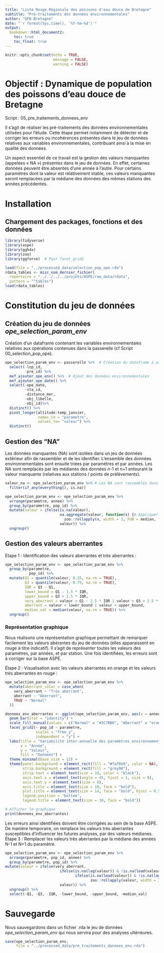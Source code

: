 ```yaml
---
title: "Liste Rouge Régionale des poissons d'eau douce de Bretagne"
subtitle: "Pré-traitements des données environnementales"
author: "OFB Bretagne"
date: "`r format(Sys.time(), '%Y-%m-%d')`"
output:
  bookdown::html_document2:
    toc: true
    toc_float: true
---
```


```r
knitr::opts_chunk$set(echo = TRUE,
                      message = FALSE,
                      warning = FALSE)
```

# Objectif : Dynamique de population des poissons d'eau douce de Bretagne

Script : 05_pre_traitements_donnees_env

Il s'agit de réaliser les pré-traitements des données environnementales utilisées pour l'étude. Cette étape permet notamment de détecter et de corriger les erreurs ou incohérences présentes dans le jeu de données relatives aux variables environnementales, contribuant ainsi à la mise en qualité des données.

Un aspect essentiel de ce travail est la gestion des valeurs manquantes (appelées « NA ») présentes dans le jeu de données. En effet, certaines données peuvent être absentes d'une année à l'autre. Pour certains paramètres dont la valeur est relativement stable, ces valeurs manquantes seront remplacées par la médiane des données des mêmes stations des années précédentes.

# Installation 

## Chargement des packages, fonctions et des données

```r
library(tidyverse)
library(aspe)
library(ggh4x)
library(zoo)
library(ggforce)  # Pour facet_grid2
```

```r
load(file = "../processed_data/selection_pop_ope.rda")
rdata_tables <- misc_nom_dernier_fichier(
  repertoire = "../../../../projets/ASPE/raw_data/rdata",
  pattern = "^tables")
load(rdata_tables)
```

# Constitution du jeu de données

## Création du jeu de données *ope_selection_param_env*

Création d'un dataframe contenant les variables environnementales relatives aux opérations contenues dans la passerelle (cf Script 00_selection_pop_ope).  

```r
ope_selection_param_env <- passerelle %>%  # Création du dataframe à partir de la passerelle  
  select(-lop_id,
         -pre_id) %>% 
  mef_ajouter_ope_env() %>%  # Ajout des données environnementales
  mef_ajouter_ope_date() %>% 
  select(-ope_date,
         -sta_id,
         -distance_mer,
         -obj_libelle,
         -obj_id)%>%
  distinct() %>% 
  pivot_longer(altitude:temp_janvier,
               names_to = "parametre",
               values_to= "valeur") %>% 
  distinct()
```


## Gestion des "NA"

Les données manquantes (NA) sont isolées dans un jeu de données extérieur afin de rassembler et de les identifier. L'ensemble des données environnementales sont ensuite triées par paramètres et par années. Les NA sont remplacés par les médianes des données n-1 et n+1 entourant la valeur manquante (relatives aux stations / points de prélèvements). 

```r
valeur_na <- ope_selection_param_env %>% # Les NA sont rassemblés dans le dataframe valeur_na
  filter(if_any(everything(), is.na))

ope_selection_param_env <- ope_selection_param_env %>% 
  arrange(parametre, annee) %>%  
  group_by(parametre, pop_id) %>%  
  mutate(valeur = ifelse(is.na(valeur),
                         na.aggregate(valeur, function(x) {# Appliquer la médiane sur une fenêtre définie
                           zoo::rollapply(x, width = 3, FUN = median, fill = NA, align = "center", na.rm = TRUE)}),
                         valeur)) %>% 
  ungroup()
```


## Gestion des valeurs aberrantes

Etape 1 : Identification des valeurs aberrantes et très aberrantes :

```r
ope_selection_param_env <- ope_selection_param_env %>%
  group_by(parametre, 
           pop_id) %>%
  mutate(Q1 = quantile(valeur, 0.25, na.rm = TRUE),
         Q3 = quantile(valeur, 0.75, na.rm = TRUE),
         IQR = Q3 - Q1,
         lower_bound = Q1 - 1.5 * IQR,
         upper_bound = Q3 + 1.5 * IQR,
         very_aberrant = valeur < Q1 - 2.5 * IQR | valeur > Q3 + 2.5 * IQR,
         aberrant = valeur < lower_bound | valeur > upper_bound,
         median_val = median(valeur, na.rm = TRUE)) %>%
  ungroup()
```

### Représentation graphique 

Nous réalisons une représentation graphique permettant de remarquer facilement les valeurs abérantes du jeu de données (elles apparaissent en rouge à titre indicatif). Il s'agit de représenter toutes les valeurs des paramètres, par années, et par station. Une fois identifiées, les erreurs sont à corriger sur la base ASPE. 

Étape 2 : Visualisation avec les valeurs aberrantes en orange et les valeurs très aberrantes en rouge :

```r
ope_selection_param_env <- ope_selection_param_env %>%
  mutate(aberrant_color = case_when(
    very_aberrant ~ "Très aberrant",
    aberrant ~ "Aberrant",
    TRUE ~ "Normal"
  ))

donnees_env_aberrantes <- ggplot(ope_selection_param_env, aes(x = annee, y = valeur, fill = aberrant_color)) +
  geom_bar(stat = "identity") +
  scale_fill_manual(values = c("Normal" = "#2C7BB6", "Aberrant" = "orange", "Très aberrant" = "red")) +
  facet_grid2(~ pop_id ~ parametre, 
              scales = "free_y", 
              independent = "y") +
  labs(title = "Variabilité inter-annuelle des paramètres environnementaux", 
       x = "Année", 
       y = "Valeur",
       fill = "Données") +
  theme_minimal(base_size = 12) +  
  theme(panel.background = element_rect(fill = "#faf0e0", color = NA), 
        strip.background = element_rect(fill = "grey90"),  
        strip.text = element_text(size = 10, color = "black"),  
        axis.text.x = element_text(angle = 45, hjust = 1, size = 8),  
        axis.text.y = element_text(size = 8),  
        axis.title = element_text(size = 10, face = "bold"),  
        plot.title = element_text(size = 14, face = "bold", hjust = 0.5),  
        legend.position = "bottom", 
        legend.title = element_text(size = 10, face = "bold"))

# Afficher le graphique
print(donnees_env_aberrantes)
```
Les erreurs ainsi identifiées doivent être corrigées au sein de la base ASPE. De manière temporaire, on remplace les valeurs très aberrantes susceptibles d'influencer les futures analyses, par des valeurs médianes. 
Étape 3 : Remplacer les valeurs très aberrantes par la médiane des années N-1 et N+1 du paramètre.

```r
ope_selection_param_env <- ope_selection_param_env %>%
  arrange(parametre, pop_id, annee) %>%
  group_by(parametre, pop_id) %>%
mutate(valeur = ifelse(very_aberrant,
                         ifelse(is.na(lag(valeur)) & !is.na(lead(valeur)), lead(valeur),
                                ifelse(is.na(lead(valeur)) & !is.na(lag(valeur)), lag(valeur),
                                       zoo::rollapply(valeur, width = 3, FUN = function(x) median(x, na.rm = TRUE), fill = NA, align = "center"))),
                         valeur)) %>%
  ungroup() %>%
  select(-Q1, -Q3, -IQR, -lower_bound, -upper_bound, -median_val)
```


# Sauvegarde

Nous sauvegardons dans un fichier .rda le jeu de données *ope_selection_param_env* qui nous servira pour des analyses ultérieures.

```r
save(ope_selection_param_env,
     file = "../processed_data/pre_traitements_donnees_env.rda")
```

